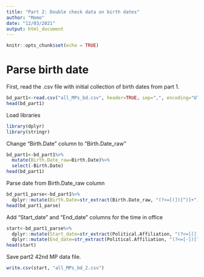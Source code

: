 ```yaml
---
title: "Part 2: Double check data on birth dates"
author: "Momo"
date: "12/03/2021"
output: html_document
---
```


```r
knitr::opts_chunk$set(echo = TRUE)
```

# Parse birth date

First, read the .csv file with initial collection of birth dates from part 1. 
```r

bd_part1<-read.csv("all_MPs_bd.csv", header=TRUE, sep=",", encoding="UTF-8")
head(bd_part1)
```

Load libraries
```r
library(dplyr)
library(stringr)
```

Change "Birth.Date" column to "Birth.Date_raw"

```r
bd_part1<-bd_part1%>%
  mutate(Birth.Date_raw=Birth.Date)%>%
  select(-Birth.Date)
head(bd_part1)
```


Parse date from Birth.Date_raw column

```r
bd_part1_parse<-bd_part1%>%
  dplyr::mutate(Birth.Date=str_extract(Birth.Date_raw, "(?<=[(])[^)]+"))
head(bd_part1_parse)
```
Add "Start_date" and "End_date" columns for the time in office

```r
start<-bd_part1_parse%>%
  dplyr::mutate(Start_date=str_extract(Political.Affiliation, "(?<=[(])[^-]+"))%>%
  dplyr::mutate(End_date=str_extract(Political.Affiliation, "(?<=[-])[^)]+"))
head(start)
```

Save part2 42nd MP data file.
```r
write.csv(start, "all_MPs_bd_2.csv")

```

